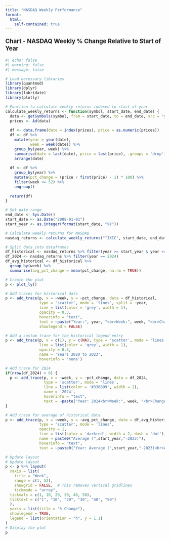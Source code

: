```yaml
---
title: "NASDAQ Weekly Performance"
format:
  html:
    self-contained: true
---
```


::: {style="font-size: 14pt;font-weight: bold;margin-bottom: 10px; margin-top: 20px"}
Chart - NASDAQ Weekly % Change Relative to Start of Year
:::

```r
#| echo: false
#| warning: false
#| message: false

# Load necessary libraries
library(quantmod)
library(dplyr)
library(lubridate)
library(plotly)

# Function to calculate weekly returns indexed to start of year
calculate_weekly_returns <- function(symbol, start_date, end_date) {
  data <- getSymbols(symbol, from = start_date, to = end_date, src = "yahoo", auto.assign = FALSE)
  prices <- Ad(data)
  
  df <- data.frame(date = index(prices), price = as.numeric(prices))
  df <- df %>%
    mutate(year = year(date),
           week = week(date)) %>%
    group_by(year, week) %>%
    summarise(date = last(date), price = last(price), .groups = 'drop') %>%
    arrange(date)
  
  df <- df %>%
    group_by(year) %>%
    mutate(pct_change = (price / first(price) - 1) * 100) %>%
    filter(week <= 52) %>%
    ungroup()
  
  return(df)
}

# Set date range
end_date <- Sys.Date()
start_date <- as.Date("2008-01-01")
start_year <- as.integer(format(start_date, "%Y"))

# Calculate weekly returns for NASDAQ
nasdaq_returns <- calculate_weekly_returns("^IXIC", start_date, end_date)

# Split data into dataframes
df_historical <- nasdaq_returns %>% filter(year >= start_year & year <= 2023)
df_2024 <- nasdaq_returns %>% filter(year == 2024)
df_avg_historical <- df_historical %>%
  group_by(week) %>%
  summarise(avg_pct_change = mean(pct_change, na.rm = TRUE))

# Create the plot
p <- plot_ly()

# Add traces for historical data
p <- add_trace(p, x = ~week, y = ~pct_change, data = df_historical,
               type = 'scatter', mode = 'lines', split = ~year,
               line = list(color = 'grey', width = 1),
               opacity = 0.3,
               hoverinfo = "text",
               text = ~paste("Year:", year, "<br>Week:", week, "<br>Change:", round(pct_change, 2), "%"),
               showlegend = FALSE)

# Add a custom trace for the historical legend entry
p <- add_trace(p, x = c(1), y = c(NA), type = 'scatter', mode = 'lines',
               line = list(color = 'grey', width = 1),
               opacity = 0.3,
               name = 'Years 2020 to 2023',
               hoverinfo = 'none')

# Add trace for 2024
if(nrow(df_2024) > 0) {
  p <- add_trace(p, x = ~week, y = ~pct_change, data = df_2024,
                 type = 'scatter', mode = 'lines',
                 line = list(color = '#336699', width = 2),
                 name = '2024',
                 hoverinfo = "text",
                 text = ~paste("Year: 2024<br>Week:", week, "<br>Change:", round(pct_change, 2), "%"))
}

# Add trace for average of historical data
p <- add_trace(p, x = ~week, y = ~avg_pct_change, data = df_avg_historical,
               type = 'scatter', mode = 'lines',
               opacity = 1,
               line = list(color = 'darkred', width = 2, dash = 'dot'),
               name = paste0("Average (",start_year,"-2023)"),
               hoverinfo = "text",
               text = ~paste0("Year: Average (",start_year,"-2023)<br>Week:", week, "<br>Change:", round(avg_pct_change, 2), "%"))

# Update layout
# Update layout
p <- p %>% layout(
  xaxis = list(
    title = "Week", 
    range = c(1, 52),
    showgrid = FALSE,  # This removes vertical gridlines
    tickmode = "array",
  tickvals = c(1, 10, 20, 30, 40, 50),
  ticktext = c("1", "10", "20", "30", "40", "50")
  ),
  yaxis = list(title = "% Change"),
  showlegend = TRUE,
  legend = list(orientation = "h", y = 1.1)
)
# Display the plot
p
```
